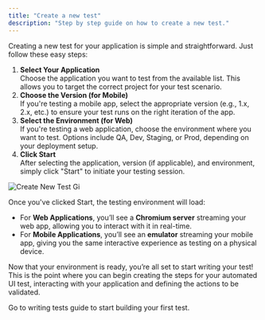 ```yaml
---
title: "Create a new test"
description: "Step by step guide on how to create a new test."
---
```


Creating a new test for your application is simple and straightforward. Just follow these easy steps:

1. **Select Your Application**\
   Choose the application you want to test from the available list. This allows you to target the correct project for your test scenario.
2. **Choose the Version (for Mobile)**\
   If you're testing a mobile app, select the appropriate version (e.g., 1.x, 2.x, etc.) to ensure your test runs on the right iteration of the app.
3. **Select the Environment (for Web)**\
   If you're testing a web application, choose the environment where you want to test. Options include QA, Dev, Staging, or Prod, depending on your deployment setup.
4. **Click Start**\
   After selecting the application, version (if applicable), and environment, simply click "Start" to initiate your testing session.

![Create New Test Gi](/images/createNewTest.gif)

Once you've clicked Start, the testing environment will load:

- For **Web Applications**, you’ll see a **Chromium server** streaming your web app, allowing you to interact with it in real-time.
- For **Mobile Applications**, you’ll see an **emulator** streaming your mobile app, giving you the same interactive experience as testing on a physical device.

Now that your environment is ready, you’re all set to start writing your test\! This is the point where you can begin creating the steps for your automated UI test, interacting with your application and defining the actions to be validated.

<Card title="Writing tests" icon="pen-to-square" href="https://autonoma-9e2c48c0.mintlify.app/writing_tests">
  Go to writing tests guide to start building your first test.
</Card>
